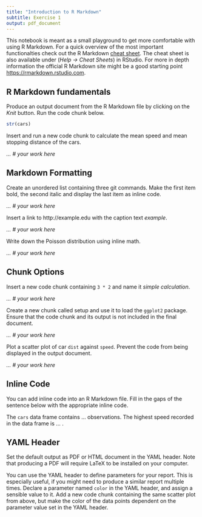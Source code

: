 ```yaml
---
title: "Introduction to R Markdown"
subtitle: Exercise 1
output: pdf_document
---
```


This notebook is meant as a small playground to get more comfortable
with using R Markdown. For a quick overview of the most important functionalties 
check out the R Markdown [cheat sheet](https://rmarkdown.rstudio.com/lesson-15.html).
The cheat sheet is also available under (*Help -> Cheat Sheets*) in RStudio. For more in depth information the official R Markdown site might be a good starting point [https://rmarkdown.rstudio.com](https://rmarkdown.rstudio.com).

## R Markdown fundamentals

Produce an output document from the R Markdown file 
by clicking on the *Knit* button. Run the code chunk below.

```r
str(cars)
```

Insert and run a new code chunk to calculate the mean speed and mean stopping distance of the cars.

*... \# your work here*

## Markdown Formatting

Create an unordered list containing three git commands. Make the first item bold, the second italic and display the last item as inline code.

*... \# your work here*

Insert a link to http://example.edu with the caption text *example*.

*... \# your work here*

Write down the Poisson distribution using inline math.

*... \# your work here*

## Chunk Options

Insert a new code chunk containing `3 * 2` and name it *simple calculation*.

*... \# your work here*

Create a new chunk called setup and use it to load the `ggplot2` package. Ensure that the
code chunk and its output is not included in the final document.

*... \# your work here*

Plot a scatter plot of car `dist` against `speed`. Prevent the code from being displayed in the output document.

*... \# your work here*

## Inline Code

You can add inline code into an R Markdown file. Fill in the gaps of the sentence below
with the appropriate inline code.

The `cars` data frame contains ... observations. The highest speed recorded in
the data frame is ... .

## YAML Header

Set the default output as PDF or HTML document in the YAML header. Note that producing a PDF will require LaTeX to be installed on your computer.

You can use the YAML header to define parameters for your report. This is especially useful, if you might need to produce a similar report multiple times. Declare a parameter named `color` in the YAML header, and assign a sensible value to it. Add a new code chunk containing the same scatter plot from above, but
make the color of the data points dependent on the parameter value set in the YAML header.



